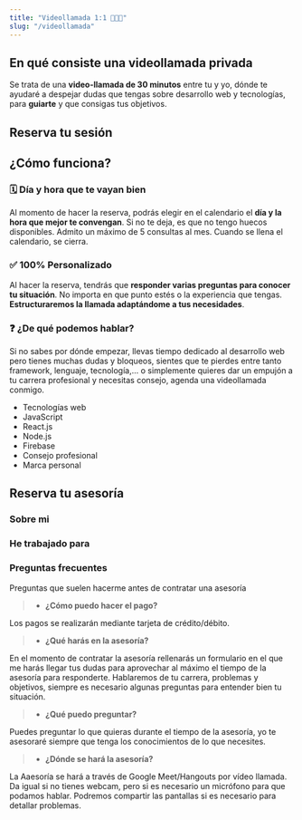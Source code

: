 ```yaml
---
title: "Videollamada 1:1 👨🏻‍💻"
slug: "/videollamada"
---
```


## En qué consiste una videollamada privada
Se trata de una **video-llamada de 30 minutos** entre tu y yo, dónde te ayudaré a despejar dudas que tengas sobre desarrollo web y tecnologías, para **guiarte** y que consigas tus objetivos.

## Reserva tu sesión
<CalendlyEmbed account="carlosazaustre" eventName="videollamada"/>

## ¿Cómo funciona?

### 🗓 Día y hora que te vayan bien
Al momento de hacer la reserva, podrás elegir en el calendario el **día y la hora que mejor te convengan**. Si no te deja, es que no tengo huecos disponibles. Admito un máximo de 5 consultas al mes. Cuando se llena el calendario, se cierra.

### ✅ 100% Personalizado
Al hacer la reserva, tendrás que **responder varias preguntas para conocer tu situación**. No importa en que punto estés o la experiencia que tengas. **Estructuraremos la llamada adaptándome a tus necesidades**.

### ❓ ¿De qué podemos hablar?
Si no sabes por dónde empezar, llevas tiempo dedicado al desarrollo web pero tienes muchas dudas y bloqueos, sientes que te pierdes entre tanto framework, lenguaje, tecnología,... o simplemente quieres dar un empujón a tu carrera profesional y necesitas consejo, agenda una videollamada conmigo.

- Tecnologías web
- JavaScript
- React.js
- Node.js
- Firebase
- Consejo profesional
- Marca personal

## Reserva tu asesoría
<CalendlyEmbed account="carlosazaustre" eventName="videollamada"/>

### Sobre mi
<Author showNewsletter={false} />

### He trabajado para
<CompanyLogos />

### Preguntas frecuentes
Preguntas que suelen hacerme antes de contratar una asesoría

>- **¿Cómo puedo hacer el pago?**

Los pagos se realizarán mediante tarjeta de crédito/débito.
>- **¿Qué harás en la asesoría?**

En el momento de contratar la asesoría rellenarás un formulario en el que me harás llegar tus dudas para aprovechar al máximo el tiempo de la asesoría para responderte. Hablaremos de tu carrera, problemas y objetivos, siempre es necesario algunas preguntas para entender bien tu situación.
>- **¿Qué puedo preguntar?**

Puedes preguntar lo que quieras durante el tiempo de la asesoría, yo te asesoraré siempre que tenga los conocimientos de lo que necesites.
>- **¿Dónde se hará la asesoría?**

La Aaesoría se hará a través de Google Meet/Hangouts por vídeo llamada. Da igual si no tienes webcam, pero si es necesario un micrófono para que podamos hablar. Podremos compartir las pantallas si es necesario para detallar problemas.